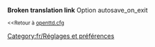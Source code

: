 '''Broken translation link'''{{en/-}}{{fr/Amorce}}
Option autosave_on_exit

<small><<Retour à [[Main/fr/Openttd.cfg|openttd.cfg]]</small>
[[Category:fr/Réglages et préférences]]